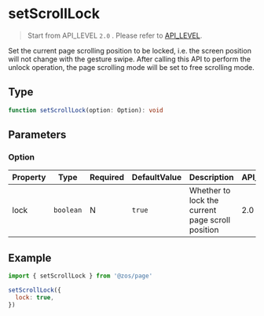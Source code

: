 # setScrollLock

> Start from API_LEVEL `2.0` . Please refer to [API_LEVEL](../../../../guides/framework/device/compatibility.md).

Set the current page scrolling position to be locked, i.e. the screen position will not change with the gesture swipe. After calling this API to perform the unlock operation, the page scrolling mode will be set to free scrolling mode.

## Type

```ts
function setScrollLock(option: Option): void
```

## Parameters

### Option

| Property | Type                 | Required | DefaultValue      | Description                                      | API_LEVEL |
| -------- | -------------------- | -------- | ----------------- | ------------------------------------------------ | --------- |
| lock     | <code>boolean</code> | N        | <code>true</code> | Whether to lock the current page scroll position | 2.0       |

## Example

```js
import { setScrollLock } from '@zos/page'

setScrollLock({
  lock: true,
})
```
